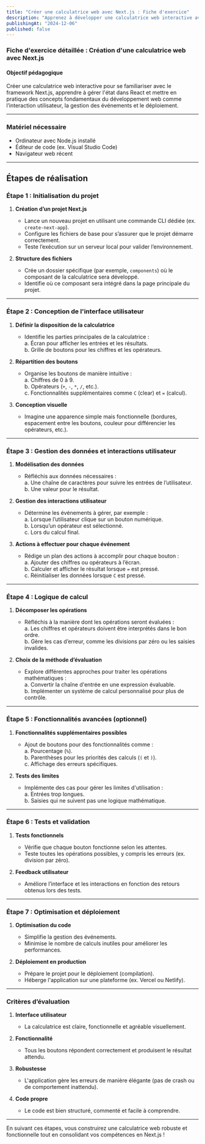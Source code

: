 ```yaml
---
title: "Créer une calculatrice web avec Next.js : Fiche d'exercice"
description: "Apprenez à développer une calculatrice web interactive avec Next.js grâce à ce guide étape par étape, idéal pour les débutants."
publishingAt: "2024-12-06"
published: false
---
```


### **Fiche d'exercice détaillée : Création d'une calculatrice web avec Next.js**

#### **Objectif pédagogique**  
Créer une calculatrice web interactive pour se familiariser avec le framework Next.js, apprendre à gérer l'état dans React et mettre en pratique des concepts fondamentaux du développement web comme l’interaction utilisateur, la gestion des événements et le déploiement.

---

### **Matériel nécessaire**  
- Ordinateur avec Node.js installé  
- Éditeur de code (ex. Visual Studio Code)  
- Navigateur web récent  

---

## **Étapes de réalisation**

### **Étape 1 : Initialisation du projet**

1. **Création d’un projet Next.js**  
   - Lance un nouveau projet en utilisant une commande CLI dédiée (ex. `create-next-app`).
   - Configure les fichiers de base pour s’assurer que le projet démarre correctement.  
   - Teste l’exécution sur un serveur local pour valider l’environnement.

2. **Structure des fichiers**  
   - Crée un dossier spécifique (par exemple, `components`) où le composant de la calculatrice sera développé.
   - Identifie où ce composant sera intégré dans la page principale du projet.

---

### **Étape 2 : Conception de l'interface utilisateur**

1. **Définir la disposition de la calculatrice**  
   - Identifie les parties principales de la calculatrice :  
     a. Écran pour afficher les entrées et les résultats.  
     b. Grille de boutons pour les chiffres et les opérateurs.

2. **Répartition des boutons**  
   - Organise les boutons de manière intuitive :  
     a. Chiffres de 0 à 9.  
     b. Opérateurs (`+`, `-`, `*`, `/`, etc.).  
     c. Fonctionnalités supplémentaires comme `C` (clear) et `=` (calcul).  

3. **Conception visuelle**  
   - Imagine une apparence simple mais fonctionnelle (bordures, espacement entre les boutons, couleur pour différencier les opérateurs, etc.).

---

### **Étape 3 : Gestion des données et interactions utilisateur**

1. **Modélisation des données**  
   - Réfléchis aux données nécessaires :  
     a. Une chaîne de caractères pour suivre les entrées de l’utilisateur.  
     b. Une valeur pour le résultat.  

2. **Gestion des interactions utilisateur**  
   - Détermine les événements à gérer, par exemple :  
     a. Lorsque l’utilisateur clique sur un bouton numérique.  
     b. Lorsqu’un opérateur est sélectionné.  
     c. Lors du calcul final.  

3. **Actions à effectuer pour chaque événement**  
   - Rédige un plan des actions à accomplir pour chaque bouton :  
     a. Ajouter des chiffres ou opérateurs à l’écran.  
     b. Calculer et afficher le résultat lorsque `=` est pressé.  
     c. Réinitialiser les données lorsque `C` est pressé.

---

### **Étape 4 : Logique de calcul**

1. **Décomposer les opérations**  
   - Réfléchis à la manière dont les opérations seront évaluées :  
     a. Les chiffres et opérateurs doivent être interprétés dans le bon ordre.  
     b. Gère les cas d’erreur, comme les divisions par zéro ou les saisies invalides.

2. **Choix de la méthode d’évaluation**  
   - Explore différentes approches pour traiter les opérations mathématiques :  
     a. Convertir la chaîne d'entrée en une expression évaluable.  
     b. Implémenter un système de calcul personnalisé pour plus de contrôle.

---

### **Étape 5 : Fonctionnalités avancées (optionnel)**

1. **Fonctionnalités supplémentaires possibles**  
   - Ajout de boutons pour des fonctionnalités comme :  
     a. Pourcentage (`%`).  
     b. Parenthèses pour les priorités des calculs (`(` et `)`).  
     c. Affichage des erreurs spécifiques.  

2. **Tests des limites**  
   - Implémente des cas pour gérer les limites d'utilisation :  
     a. Entrées trop longues.  
     b. Saisies qui ne suivent pas une logique mathématique.

---

### **Étape 6 : Tests et validation**

1. **Tests fonctionnels**  
   - Vérifie que chaque bouton fonctionne selon les attentes.  
   - Teste toutes les opérations possibles, y compris les erreurs (ex. division par zéro).  

2. **Feedback utilisateur**  
   - Améliore l’interface et les interactions en fonction des retours obtenus lors des tests.

---

### **Étape 7 : Optimisation et déploiement**

1. **Optimisation du code**  
   - Simplifie la gestion des événements.  
   - Minimise le nombre de calculs inutiles pour améliorer les performances.

2. **Déploiement en production**  
   - Prépare le projet pour le déploiement (compilation).  
   - Héberge l'application sur une plateforme (ex. Vercel ou Netlify).

---

### **Critères d’évaluation**

1. **Interface utilisateur**  
   - La calculatrice est claire, fonctionnelle et agréable visuellement.

2. **Fonctionnalité**  
   - Tous les boutons répondent correctement et produisent le résultat attendu.  

3. **Robustesse**  
   - L'application gère les erreurs de manière élégante (pas de crash ou de comportement inattendu).  

4. **Code propre**  
   - Le code est bien structuré, commenté et facile à comprendre.

---

En suivant ces étapes, vous construirez une calculatrice web robuste et fonctionnelle tout en consolidant vos compétences en Next.js !

